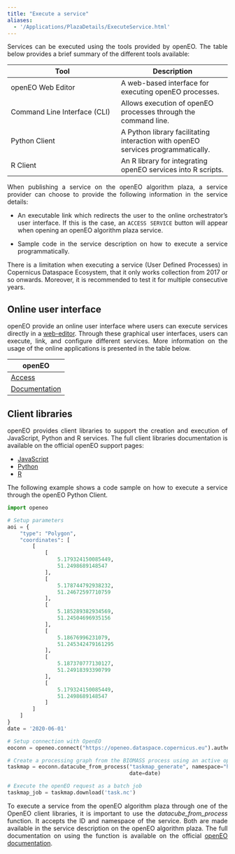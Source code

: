 ```yaml
---
title: "Execute a service"
aliases: 
  - '/Applications/PlazaDetails/ExecuteService.html'
---
```


<div style="text-align: justify">

Services can be executed using the tools provided by openEO. The table below provides a brief summary of the different tools available:

| Tool | Description | 
| --- | --- |
| openEO Web Editor | A web-based interface for executing openEO processes. | 
| Command Line Interface (CLI)	 | Allows execution of openEO processes through the command line. | 
| Python Client | 	A Python library facilitating interaction with openEO services programmatically. | 
| R Client	 | An R library for integrating openEO services into R scripts. | 

When publishing a service on the openEO algorithm plaza, a service provider can choose to provide the following information in the service details:

* An executable link which redirects the user to the online orchestrator's user interface. If this is the case, an `ACCESS SERVICE` button will appear when opening an openEO algorithm plaza service.

* Sample code in the service description on how to execute a service programmatically. 


::: {.callout-important}

There is a limitation when executing a service (User Defined Processes) in Copernicus Dataspace Ecosystem, that it only works collection from 2017 or so onwards. Moreover, it is recommended to test it for multiple consecutive years.

:::

## Online user interface

openEO provide an online user interface where users can execute services directly in a [web-editor](https://openeo.dataspace.copernicus.eu/){target='_blank'}. 
Through these graphical user interfaces, users can execute, link, and configure different services. More information on the usage of the online applications is presented in the table below.

|openEO|
|---|
| [Access](https://openeo.dataspace.copernicus.eu){target="_blank"} |
| [Documentation](https://documentation.dataspace.copernicus.eu/APIs/openEO/openEO.html){target="_blank"} |

## Client libraries

openEO provides client libraries to support the creation and execution of JavaScript, Python and R services. The full client libraries documentation is available on the official openEO support pages:

* [JavaScript](https://documentation.dataspace.copernicus.eu/APIs/openEO/JavaScript_Client/JavaScript.html){target="_blank"}
* [Python](https://documentation.dataspace.copernicus.eu/APIs/openEO/Python_Client/Python.html){target="_blank"}
* [R](https://documentation.dataspace.copernicus.eu/APIs/openEO/R_Client/R.html){target="_blank"}

The following example shows a code sample on how to execute a service through the openEO Python Client.

```python
import openeo

# Setup parameters
aoi = {
    "type": "Polygon",
    "coordinates": [
        [
            [
                5.179324150085449,
                51.2498689148547
            ],
            [
                5.178744792938232,
                51.24672597710759
            ],
            [
                5.185289382934569,
                51.24504696935156
            ],
            [
                5.18676996231079,
                51.245342479161295
            ],
            [
                5.187370777130127,
                51.24918393390799
            ],
            [
                5.179324150085449,
                51.2498689148547
            ]
        ]
    ]
}
date = '2020-06-01'

# Setup connection with OpenEO
eoconn = openeo.connect("https://openeo.dataspace.copernicus.eu").authenticate_oidc("egi")

# Create a processing graph from the BIOMASS process using an active openEO connection
taskmap = eoconn.datacube_from_process("taskmap_generate", namespace="https://openeo.dataspace.copernicus.eu/openeo/1.0/processes/u:123456/taskmap_generate", aoi=aoi,
                                       date=date)

# Execute the openEO request as a batch job
taskmap_job = taskmap.download('task.nc')
```

To execute a service from the openEO algorithm plaza through one of the OpenEO client libraries, it is important to use the *datacube_from_process* function. It accepts the ID and namespace of the service. 
Both are made available in the service description on the openEO algorithm plaza. 
The full documentation on using the function is available on the official [openEO documentation](https://open-eo.github.io/openeo-python-client/datacube_construction.html#datacube-from-process){target="_blank"}.
